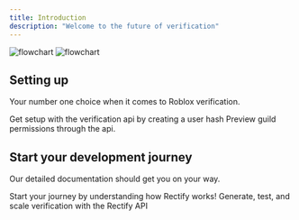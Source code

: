 ---
title: Introduction
description: "Welcome to the future of verification"
---

<img
  className="block dark:hidden"
  src="/images/flowchart.png"
  alt="flowchart"
/>
<img
  className="hidden dark:block"
  src="/images/flowchart.png"
  alt="flowchart"
/>

## Setting up

Your number one choice when it comes to Roblox verification.

<CardGroup cols={2}>
  <Card
    title="Get User Info"
    icon="pen-to-square"
    href="./api-reference/endpoint/getroblox"
  >
    Get setup with the verification api by creating a user hash
  </Card>
  <Card
    title="Preview Data"
    icon="image"
    href="./api-reference/endpoint/userperms"
  >
    Preview guild permissions through the api.
  </Card>
</CardGroup>

## Start your development journey

Our detailed documentation should get you on your way.

<CardGroup cols={2}>
  <Card
    title="How Rectify Works"
    icon="computer"
    href="./development"
  >
    Start your journey by understanding how Rectify works!
  </Card>
  <Card
    title="API Documentation"
    icon="code"
    href="./api-reference/"
  >
    Generate, test, and scale verification with the Rectify API
  </Card>
</CardGroup>
